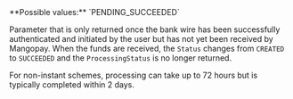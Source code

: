 <ResponseField name="ProcessingStatus" type="string">
**Possible values:** `PENDING_SUCCEEDED`

Parameter that is only returned once the bank wire has been successfully authenticated and initiated by the user but has not yet been received by Mangopay. When the funds are received, the `Status` changes from `CREATED` to `SUCCEEDED` and the `ProcessingStatus` is no longer returned. 

For non-instant schemes, processing can take up to 72 hours but is typically completed within 2 days.
</ResponseField>